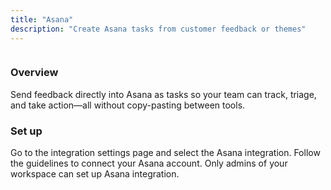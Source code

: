```yaml
---
title: "Asana"
description: "Create Asana tasks from customer feedback or themes"
---
```


<Frame>
  <img
    src="/asana.png"
    style={{ width:"100%" }}
    alt=""
    title=""
  />
</Frame>

### Overview

Send feedback directly into Asana as tasks so your team can track, triage, and take action—all without copy-pasting between tools.

### Set up

Go to the integration settings page and select the Asana integration. Follow the guidelines to connect your Asana account. Only admins of your workspace can set up Asana integration.

<Steps>
  <Step title="Go to Settings → Integrations → Asana">
    
  </Step>
  <Step title="Click Connect to Asana and sign in">
    
  </Step>
  <Step title="Select your workspace and project">
    
  </Step>
  <Step title="Map fields: assign feedback fields (e.g., title, description, tags)">
    
  </Step>
  <Step title="Click Save to enable the integration">
    
  </Step>
</Steps>